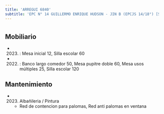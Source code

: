 ```yaml
---
title: 'ARREGUI 6840'
subtitle: 'EPC N° 14 GUILLERMO ENRIQUE HUDSON - JIN B (EPCJS 14/18°) [S]'
---
```


#


## Mobiliario

*  (2023) : Mesa inicial 12, Silla escolar 60 

*  (2022) : Banco largo comedor 50, Mesa pupitre doble 60, Mesa usos múltiples 25, Silla escolar 120 





## Mantenimiento

*  (2023) Albañileria / Pintura 
    + Red de contencion para palomas, Red anti palomas en ventana



